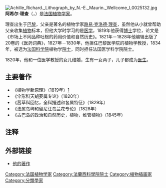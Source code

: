 [[File:Achille_Richard._Lithograph_by_N.-E._Maurin._Wellcome_L0025132.jpg|thumb]]
'''阿希尔·理查'''（{{lang-fr|'''Achille Richard'''}}，{{Bd|1794年|4月27日|1852年|10月5日|}}）是[[法国|法国]][[植物学家|植物学家]]。

理查出生于[[巴黎|巴黎]]，父亲是著名的植物学家[[路易·克洛德·理查|路易·克洛德·理查]]，虽然他从小就曾帮助父亲收集[[植物|植物]]标本，但他大学时学习的是[[医学|医学]]，1819年他获得[[博士|博士]]学位，论文是《市场上不同品种吐根的药用价值和自然历史》。1821年－1828年他编辑出版了20卷的《医药词典》，1827年－1830年，他担任巴黎医学院的植物学教授，1834年，被选为[[法国科学院|法国科学院]]植物学[[院士|院士]]，同时担任法国医学科学院院士。

1820年，他和一位医学教授的女儿结婚，生有一女两子，儿子都成为[[医生|医生]]。

{{botanist|A.Rich.|阿希尔·理查}}

==主要著作==
*《植物学新原理》（1819年）[http://gallica.bnf.fr/] {{Wayback|url=http://gallica.bnf.fr/ |date=20161218172021 }}
*《伞形科天胡荽属专论》（1820年）
*《茜草科回忆，全科描述和各属特征》（1829年）
*《法属岛屿和留尼汪岛兰花专论》（1828年）
*《古巴岛的政治和自然历史，植物，维管植物》（1845年）
 
== 注释 ==
{{reflist}}

== 外部链接== 
* [http://www.biodiversitylibrary.org/creator/378 他的著作] {{Wayback|url=http://www.biodiversitylibrary.org/creator/378 |date=20210107043951 }}

{{Authority control}}
{{DEFAULTSORT:Richard, Achille}}
[[Category:法国植物学家|Category:法国植物学家]]
[[Category:法蘭西科學院院士|Category:法蘭西科學院院士]]
[[Category:植物插画家|Category:植物插画家]]
[[Category:分類學家|Category:分類學家]]